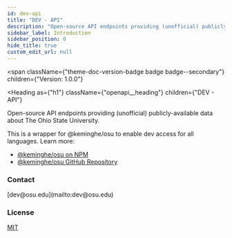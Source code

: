 ```yaml
---
id: dev-api
title: "DEV - API"
description: "Open-source API endpoints providing (unofficial) publicly-available data about The Ohio State University."
sidebar_label: Introduction
sidebar_position: 0
hide_title: true
custom_edit_url: null
---
```



<span
  className={"theme-doc-version-badge badge badge--secondary"}
  children={"Version: 1.0.0"}
>
</span>

<Heading
  as={"h1"}
  className={"openapi__heading"}
  children={"DEV - API"}
>
</Heading>



Open-source API endpoints providing (unofficial) publicly-available data about The Ohio State University.

This is a wrapper for @keminghe/osu to enable dev access for all languages. Learn more:
- [@keminghe/osu on NPM](https://www.npmjs.com/package/@keminghe/osu)
- [@keminghe/osu GitHub Repository](https://github.com/KemingHe/OSU)

<div
  style={{"display":"flex","flexDirection":"column","marginBottom":"var(--ifm-paragraph-margin-bottom)"}}
>
  <h3
    style={{"marginBottom":"0.25rem"}}
  >
    Contact
  </h3><span>
    [dev@osu.edu](mailto:dev@osu.edu)
  </span>
</div><div
  style={{"marginBottom":"var(--ifm-paragraph-margin-bottom)"}}
>
  <h3
    style={{"marginBottom":"0.25rem"}}
  >
    License
  </h3><a
    href={"https://choosealicense.com/licenses/mit/"}
  >
    MIT
  </a>
</div>
      